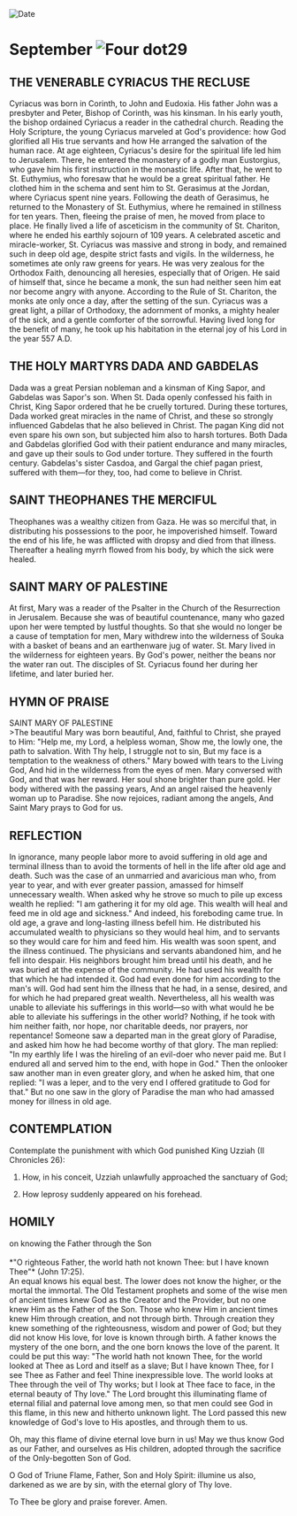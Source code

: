 
<RunningHead />
<Image src="/title-imprint.png" height={68} width={50} alt="Date" className="title-imprint"/>

# <div id="date">September <Image className="four-dot" src="/four-dot.png" height={15} width={15} alt="Four dot" />29</div>

## THE VENERABLE CYRIACUS THE RECLUSE

Cyriacus was born in Corinth, to John and Eudoxia. His father John was a presbyter and Peter, Bishop of Corinth, was his kinsman. In his early youth, the bishop ordained Cyriacus a reader in the cathedral church. Reading the Holy Scripture, the young Cyriacus marveled at God's providence: how God glorified all His true servants and how He arranged the salvation of the human race. At age eighteen, Cyriacus's desire for the spiritual life led him to Jerusalem. There, he entered the monastery of a godly man Eustorgius, who gave him his first instruction in the monastic life. After that, he went to St. Euthymius, who foresaw that he would be a great spiritual father. He clothed him in the schema and sent him to St. Gerasimus at the Jordan, where Cyriacus spent nine years. Following the death of Gerasimus, he returned to the Monastery of St. Euthymius, where he remained in stillness for ten years. Then, fleeing the praise of men, he moved from place to place. He finally lived a life of asceticism in the community of St. Chariton, where he ended his earthly sojourn of 109 years. A celebrated ascetic and miracle-worker, St. Cyriacus was massive and strong in body, and remained such in deep old age, despite strict fasts and vigils. In the wilderness, he sometimes ate only raw greens for years. He was very zealous for the Orthodox Faith, denouncing all heresies, especially that of Origen. He said of himself that, since he became a monk, the sun had neither seen him eat nor become angry with anyone. According to the Rule of St. Chariton, the monks ate only once a day, after the setting of the sun. Cyriacus was a great light, a pillar of Orthodoxy, the adornment of monks, a mighty healer of the sick, and a gentle comforter of the sorrowful. Having lived long for the benefit of many, he took up his habitation in the eternal joy of his Lord in the year 557 A.D.

## THE HOLY MARTYRS DADA AND GABDELAS

Dada was a great Persian nobleman and a kinsman of King Sapor, and Gabdelas was Sapor's son. When St. Dada openly confessed his faith in Christ, King Sapor ordered that he be cruelly tortured. During these tortures, Dada worked great miracles in the name of Christ, and these so strongly influenced Gabdelas that he also believed in Christ. The pagan King did not even spare his own son, but subjected him also to harsh tortures. Both Dada and Gabdelas glorified God with their patient endurance and many miracles, and gave up their souls to God under torture. They suffered in the fourth century. Gabdelas's sister Casdoa, and Gargal the chief pagan priest, suffered with them—for they, too, had come to believe in Christ.

## SAINT THEOPHANES THE MERCIFUL

Theophanes was a wealthy citizen from Gaza. He was so merciful that, in distributing his possessions to the poor, he impoverished himself. Toward the end of his life, he was afflicted with dropsy and died from that illness. Thereafter a healing myrrh flowed from his body, by which the sick were healed. 

## SAINT MARY OF PALESTINE

At first, Mary was a reader of the Psalter in the Church of the Resurrection in Jerusalem. Because she was of beautiful countenance, many who gazed upon her were tempted by lustful thoughts. So that she would no longer be a cause of temptation for men, Mary withdrew into the wilderness of Souka with a basket of beans and an earthenware jug of water. St. Mary lived in the wilderness for eighteen years. By God's power, neither the beans nor the water ran out. The disciples of St. Cyriacus found her during her lifetime, and later buried her.


## HYMN OF PRAISE
<div style={{textAlign:'center', color:'crimson', fontWeight:'bold'}}>
SAINT MARY OF PALESTINE
</div>
>The beautiful Mary was born beautiful,  
And, faithful to Christ, she prayed to Him:  
"Help me, my Lord, a helpless woman,  
Show me, the lowly one, the path to salvation.  
With Thy help, I struggle not to sin,  
But my face is a temptation to the weakness of others."  
Mary bowed with tears to the Living God,  
And hid in the wilderness from the eyes of men.  
Mary conversed with God, and that was her reward.  
Her soul shone brighter than pure gold.  
Her body withered with the passing years,  
And an angel raised the heavenly woman up to Paradise.  
She now rejoices, radiant among the angels,  
And Saint Mary prays to God for us.  


## REFLECTION

In ignorance, many people labor more to avoid suffering in old age and terminal illness than to avoid the torments of hell in the life after old age and death. Such was the case of an unmarried and avaricious man who, from year to year, and with ever greater passion, amassed for himself unnecessary wealth. When asked why he strove so much to pile up excess wealth he replied: "I am gathering it for my old age. This wealth will heal and feed me in old age and sickness." And indeed, his foreboding came true. In old age, a grave and long-lasting illness befell him. He distributed his accumulated wealth to physicians so they would heal him, and to servants so they would care for him and feed him. His wealth was soon spent, and the illness continued. The physicians and servants abandoned him, and he fell into despair. His neighbors brought him bread until his death, and he was buried at the expense of the community. He had used his wealth for that which he had intended it. God had even done for him according to the man's will. God had sent him the illness that he had, in a sense, desired, and for which he had prepared great wealth. Nevertheless, all his wealth was unable to alleviate his sufferings in this world—so with what would he be able to alleviate his sufferings in the other world? Nothing, if he took with him neither faith, nor hope, nor charitable deeds, nor prayers, nor repentance! Someone saw a departed man in the great glory of Paradise, and asked him how he had become worthy of that glory. The man replied: "In my earthly life I was the hireling of an evil-doer who never paid me. But I endured all and served him to the end, with hope in God." Then the onlooker saw another man in even greater glory, and when he asked him, that one replied: "I was a leper, and to the very end I offered gratitude to God for that." But no one saw in the glory of Paradise the man who had amassed money for illness in old age.


## CONTEMPLATION

Contemplate the punishment with which God punished King Uzziah (II Chronicles 26):

1. How, in his conceit, Uzziah unlawfully approached the sanctuary of God;

2. How leprosy suddenly appeared on his forehead.


## HOMILY
<div style={{textAlign:'center', color:'crimson', fontWeight:'bold'}}>
on knowing the Father through the Son
</div>
<br />
<div style={{textAlign:'right'}}>
*"O righteous Father, the world hath not known Thee: but I have known Thee"* (John 17:25).
</div>
An equal knows his equal best. The lower does not know the higher, or the mortal the immortal. The Old Testament prophets and some of the wise men of ancient times knew God as the Creator and the Provider, but no one knew Him as the Father of the Son. Those who knew Him in ancient times knew Him through creation, and not through birth. Through creation they knew something of the righteousness, wisdom and power of God; but they did not know His love, for love is known through birth. A father knows the mystery of the one born, and the one born knows the love of the parent. It could be put this way: "The world hath not known Thee, for the world looked at Thee as Lord and itself as a slave; But I have known Thee, for I see Thee as Father and feel Thine inexpressible love. The world looks at Thee through the veil of Thy works; but I look at Thee face to face, in the eternal beauty of Thy love." The Lord brought this illuminating flame of eternal filial and paternal love among men, so that men could see God in this flame, in this new and hitherto unknown light. The Lord passed this new knowledge of God's love to His apostles, and through them to us.

Oh, may this flame of divine eternal love burn in us! May we thus know God as our Father, and ourselves as His children, adopted through the sacrifice of the Only-begotten Son of God.

O God of Triune Flame, Father, Son and Holy Spirit: illumine us also, darkened as we are by sin, with the eternal glory of Thy love.

To Thee be glory and praise forever. Amen.
